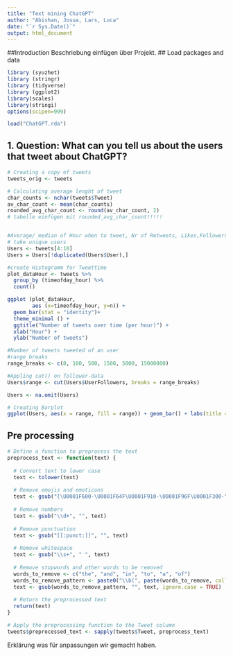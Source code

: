 ```yaml
---
title: "Text mining ChatGPT"
author: "Abishan, Josua, Lars, Luca"
date: "`r Sys.Date()`"
output: html_document
---
```


##Introduction
Beschriebung einfügen über Projekt.
## Load packages and data
```R
library (syuzhet)
library (stringr)
library (tidyverse)
library (ggplot2)
library(scales)
library(stringi)
options(scipen=999)

load("ChatGPT.rda")
```

## 1. Question: What can you tell us about the users that tweet about ChatGPT?
```R
# Creating a copy of tweets
tweets_orig <- tweets

# Calculating average lenght of tweet
char_counts <- nchar(tweets$Tweet)
av_char_count <- mean(char_counts)
rounded_avg_char_count <- round(av_char_count, 2)
# tabelle einfügen mit rounded_avg_char_count!!!!!


#Average/ median of Hour when to tweet, Nr of Retweets, Likes,Followers, Freinds, verified
# take unique users
Users <- tweets[4:10]
Users = Users[!duplicated(Users$User),]

#create Histogramm for Tweettime
plot_dataHour <- tweets %>% 
  group_by (timeofday_hour) %>%
  count()

ggplot (plot_dataHour, 
        aes (x=timeofday_hour, y=n)) +
  geom_bar(stat = "identity")+
  theme_minimal () +
  ggtitle("Number of tweets over time (per hour)") +
  xlab("Hour") +
  ylab("Number of tweets")

#Number of tweets tweeted of an user
#range breaks
range_breaks <- c(0, 100, 500, 1500, 5000, 15000000)

#Appling cut() on follower-data
Users$range <- cut(Users$UserFollowers, breaks = range_breaks)

Users <- na.omit(Users)

# Creating Barplot
ggplot(Users, aes(x = range, fill = range)) + geom_bar() + labs(title = "Number of Twitter-Follower", x = "Range", y = "Number of users") + scale_x_discrete(labels = function(x) format(x, scientific = FALSE))

```
## Pre processing
```R
# Define a function to preprocess the text
preprocess_text <- function(text) {
  
  # Convert text to lower case
  text <- tolower(text)
  
  # Remove emojis and emoticons
  text <- gsub("[\U0001F600-\U0001F64F\U0001F910-\U0001F96F\U0001F300-\U0001F5FF\U0001F680-\U0001F6FF\U0001F1E0-\U0001F1FF]", "", text, perl=TRUE)
  
  # Remove numbers
  text <- gsub("\\d+", "", text)
  
  # Remove punctuation
  text <- gsub("[[:punct:]]", "", text)
  
  # Remove whitespace
  text <- gsub("\\s+", " ", text)
  
  # Remove stopwords and other words to be removed
  words_to_remove <- c("the", "and", "in", "to", "a", "of")
  words_to_remove_pattern <- paste0("\\b(", paste(words_to_remove, collapse = "|"), ")\\b")
  text <- gsub(words_to_remove_pattern, "", text, ignore.case = TRUE)
  
  # Return the preprocessed text
  return(text)
}

# Apply the preprocessing function to the Tweet column
tweets$preprocessed_text <- sapply(tweets$Tweet, preprocess_text)

```
Erklärung was für anpassungen wir gemacht haben.
